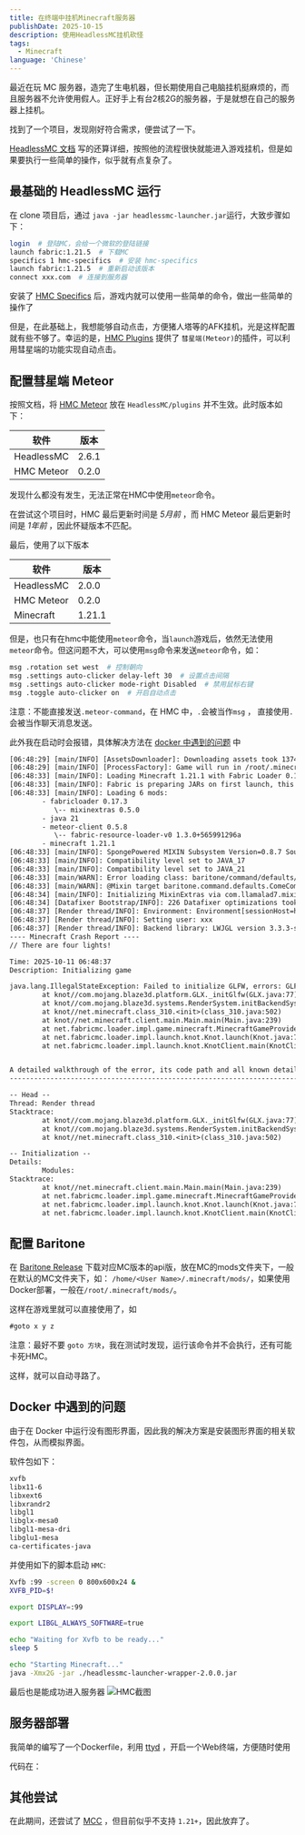 ```yaml
---
title: 在终端中挂机Minecraft服务器
publishDate: 2025-10-15
description: 使用HeadlessMC挂机砍怪
tags:
  - Minecraft
language: 'Chinese'
---
```


最近在玩 MC 服务器，造完了生电机器，但长期使用自己电脑挂机挺麻烦的，而且服务器不允许使用假人。正好手上有台2核2G的服务器，于是就想在自己的服务器上挂机。

找到了一个项目，发现刚好符合需求，便尝试了一下。


<GithubCard repo='3arthqu4ke/headlessmc' />

[HeadlessMC 文档](https://3arthqu4ke.github.io/headlessmc/launch/) 写的还算详细，按照他的流程很快就能进入游戏挂机，但是如果要执行一些简单的操作，似乎就有点复杂了。

## 最基础的 HeadlessMC 运行
在 clone 项目后，通过 `java -jar headlessmc-launcher.jar`运行，大致步骤如下：

``` bash
login  # 登陆MC，会给一个微软的登陆链接
launch fabric:1.21.5  # 下载MC
specifics 1 hmc-specifics  # 安装 hmc-specifics
launch fabric:1.21.5  # 重新启动该版本
connect xxx.com  # 连接到服务器
```

安装了 [HMC Specifics](https://3arthqu4ke.github.io/headlessmc/specifics/) 后，游戏内就可以使用一些简单的命令，做出一些简单的操作了

但是，在此基础上，我想能够自动点击，方便猪人塔等的AFK挂机，光是这样配置就有些不够了。幸运的是，[HMC Plugins](https://3arthqu4ke.github.io/headlessmc/plugins/) 提供了 `彗星端(Meteor)`的插件，可以利用彗星端的功能实现自动点击。

## 配置彗星端 Meteor

按照文档，将 [HMC Meteor](https://github.com/3arthqu4ke/hmc-meteor) 放在 `HeadlessMC/plugins` 并不生效。此时版本如下：

| 软件 | 版本 |
|-|-|
| HeadlessMC | 2.6.1 |
| HMC Meteor | 0.2.0 |

发现什么都没有发生，无法正常在HMC中使用`meteor`命令。

在尝试这个项目时，HMC 最后更新时间是 _5月前_ ，而 HMC Meteor 最后更新时间是 _1年前_ ，因此怀疑版本不匹配。

最后，使用了以下版本

| 软件 | 版本 |
|-|-|
| HeadlessMC | 2.0.0 |
| HMC Meteor | 0.2.0 |
| Minecraft | 1.21.1 |

但是，也只有在hmc中能使用`meteor`命令，当`launch`游戏后，依然无法使用`meteor`命令。但这问题不大，可以使用`msg`命令来发送`meteor`命令，如：

``` bash title="自动攻击挂机脚本"
msg .rotation set west  # 控制朝向
msg .settings auto-clicker delay-left 30  # 设置点击间隔
msg .settings auto-clicker mode-right Disabled  # 禁用鼠标右键
msg .toggle auto-clicker on  # 开启自动点击
```

注意：不能直接发送`.meteor-command`，在 HMC 中，`.`会被当作`msg` [](https://3arthqu4ke.github.io/headlessmc/specifics/#chat) ， 直接使用`.`会被当作聊天消息发送。

此外我在启动时会报错，具体解决方法在 [docker 中遇到的问题](#docker-中遇到的问题) 中


<Collapse title='问题'>


``` txt 
[06:48:29] [main/INFO] [AssetsDownloader]: Downloading assets took 137402ms, parallel: true
[06:48:29] [main/INFO] [ProcessFactory]: Game will run in /root/.minecraft
[06:48:33] [main/INFO]: Loading Minecraft 1.21.1 with Fabric Loader 0.17.3
[06:48:33] [main/INFO]: Fabric is preparing JARs on first launch, this may take a few seconds...
[06:48:33] [main/INFO]: Loading 6 mods:
        - fabricloader 0.17.3
           \-- mixinextras 0.5.0
        - java 21
        - meteor-client 0.5.8
           \-- fabric-resource-loader-v0 1.3.0+565991296a
        - minecraft 1.21.1
[06:48:33] [main/INFO]: SpongePowered MIXIN Subsystem Version=0.8.7 Source=file:/root/.minecraft/libraries/net/fabricmc/sponge-mixin/0.16.5+mixin.0.8.7/sponge-mixin-0.16.5+mixin.0.8.7.jar Service=Knot/Fabric Env=CLIENT
[06:48:33] [main/INFO]: Compatibility level set to JAVA_17
[06:48:33] [main/INFO]: Compatibility level set to JAVA_21
[06:48:33] [main/WARN]: Error loading class: baritone/command/defaults/ComeCommand (java.lang.ClassNotFoundException: baritone/command/defaults/ComeCommand)
[06:48:33] [main/WARN]: @Mixin target baritone.command.defaults.ComeCommand was not found meteor-client-baritone.mixins.json:ComeCommandMixin from mod meteor-client
[06:48:34] [main/INFO]: Initializing MixinExtras via com.llamalad7.mixinextras.service.MixinExtrasServiceImpl(version=0.5.0).
[06:48:34] [Datafixer Bootstrap/INFO]: 226 Datafixer optimizations took 163 milliseconds
[06:48:37] [Render thread/INFO]: Environment: Environment[sessionHost=https://sessionserver.mojang.com, servicesHost=https://api.minecraftservices.com, name=PROD]
[06:48:37] [Render thread/INFO]: Setting user: xxx
[06:48:37] [Render thread/INFO]: Backend library: LWJGL version 3.3.3-snapshot
---- Minecraft Crash Report ----
// There are four lights!

Time: 2025-10-11 06:48:37
Description: Initializing game

java.lang.IllegalStateException: Failed to initialize GLFW, errors: GLFW error during init: [0x1000E]Failed to detect any supported platform  // [!code hl]
        at knot//com.mojang.blaze3d.platform.GLX._initGlfw(GLX.java:77)
        at knot//com.mojang.blaze3d.systems.RenderSystem.initBackendSystem(RenderSystem.java:509)
        at knot//net.minecraft.class_310.<init>(class_310.java:502)
        at knot//net.minecraft.client.main.Main.main(Main.java:239)
        at net.fabricmc.loader.impl.game.minecraft.MinecraftGameProvider.launch(MinecraftGameProvider.java:506)
        at net.fabricmc.loader.impl.launch.knot.Knot.launch(Knot.java:72)
        at net.fabricmc.loader.impl.launch.knot.KnotClient.main(KnotClient.java:23)


A detailed walkthrough of the error, its code path and all known details is as follows:
---------------------------------------------------------------------------------------

-- Head --
Thread: Render thread
Stacktrace:
        at knot//com.mojang.blaze3d.platform.GLX._initGlfw(GLX.java:77)
        at knot//com.mojang.blaze3d.systems.RenderSystem.initBackendSystem(RenderSystem.java:509)
        at knot//net.minecraft.class_310.<init>(class_310.java:502)

-- Initialization --
Details:
        Modules: 
Stacktrace:
        at knot//net.minecraft.client.main.Main.main(Main.java:239)
        at net.fabricmc.loader.impl.game.minecraft.MinecraftGameProvider.launch(MinecraftGameProvider.java:506)
        at net.fabricmc.loader.impl.launch.knot.Knot.launch(Knot.java:72)
        at net.fabricmc.loader.impl.launch.knot.KnotClient.main(KnotClient.java:23)
```

</Collapse>

## 配置 Baritone
在 [Baritone Release](https://github.com/cabaletta/baritone/releases) 下载对应MC版本的api版，放在MC的mods文件夹下，一般在默认的MC文件夹下，如： `/home/<User Name>/.minecraft/mods/`，如果使用Docker部署，一般在`/root/.minecraft/mods/`。

这样在游戏里就可以直接使用了，如

``` txt 
#goto x y z
```

注意：最好不要 `goto 方块`，我在测试时发现，运行该命令并不会执行，还有可能卡死HMC。

这样，就可以自动寻路了。

## Docker 中遇到的问题

由于在 Docker 中运行没有图形界面，因此我的解决方案是安装图形界面的相关软件包，从而模拟界面。

软件包如下：

``` bash
xvfb
libx11-6
libxext6
libxrandr2
libgl1
libglx-mesa0
libgl1-mesa-dri
libglu1-mesa
ca-certificates-java
```

并使用如下的脚本启动 `HMC`:

``` bash
Xvfb :99 -screen 0 800x600x24 &
XVFB_PID=$!

export DISPLAY=:99

export LIBGL_ALWAYS_SOFTWARE=true

echo "Waiting for Xvfb to be ready..."
sleep 5

echo "Starting Minecraft..."
java -Xmx2G -jar ./headlessmc-launcher-wrapper-2.0.0.jar
```

最后也是能成功进入服务器
![HMC截图](./1.webp)

## 服务器部署
我简单的编写了一个Dockerfile，利用 [ttyd](https://github.com/tsl0922/ttyd) ，开启一个Web终端，方便随时使用

代码在：

<GithubCard repo='Zinc23333/HMC-with-meteor-in-Docker' />

## 其他尝试

在此期间，还尝试了 [MCC](https://mccteam.github.io/) ，但目前似乎不支持 `1.21+`，因此放弃了。
